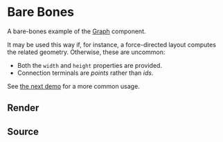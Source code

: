 
# Bare Bones

A bare-bones example of the [Graph](/graph/Graph) component.

It may be used this way if, for instance, a force-directed layout computes the related geometry. Otherwise, these are uncommon:

- Both the `width` and `height` properties are provided.
- Connection terminals are _points_ rather than _ids_.

See [the next demo](/demos/some-flesh) for a more common usage.

## Render

<Graph />

## Source

<Code code={code} />
